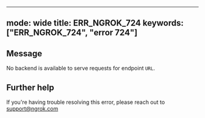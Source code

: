 
---
mode: wide
title: ERR_NGROK_724
keywords: ["ERR_NGROK_724", "error 724"]
---

## Message
No backend is available to serve requests for endpoint `URL`.




## Further help
If you're having trouble resolving this error, please reach out to [support@ngrok.com](mailto:support@ngrok.com?subject=Help%20with%20ERR_NGROK_724)

